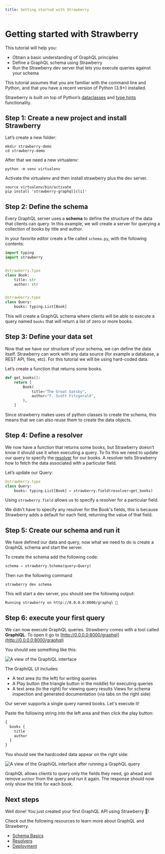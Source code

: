 ```yaml
---
title: Getting started with Strawberry
---
```


# Getting started with Strawberry

This tutorial will help you:

- Obtain a basic understanding of GraphQL principles
- Define a GraphQL schema using Strawberry
- Run the Strawberry dev server that lets you execute queries against your
  schema

This tutorial assumes that you are familiar with the command line and Python,
and that you have a recent version of Python (3.9+) installed.

Strawberry is built on top of Python’s
[dataclasses](https://realpython.com/python-data-classes/) and
[type hints](https://docs.python.org/3/library/typing.html) functionality.

## Step 1: Create a new project and install Strawberry

Let’s create a new folder:

```shell
mkdir strawberry-demo
cd strawberry-demo
```

After that we need a new virtualenv:

```shell
python -m venv virtualenv
```

Activate the virtualenv and then install strawberry plus the dev server.

```shell
source virtualenv/bin/activate
pip install 'strawberry-graphql[cli]'
```

## Step 2: Define the schema

Every GraphQL server uses a **schema** to define the structure of the data that
clients can query. In this example, we will create a server for querying a
collection of books by title and author.

In your favorite editor create a file called `schema.py`, with the following
contents:

```python
import typing
import strawberry


@strawberry.type
class Book:
    title: str
    author: str


@strawberry.type
class Query:
    books: typing.List[Book]
```

This will create a GraphQL schema where clients will be able to execute a query
named `books` that will return a list of zero or more books.

## Step 3: Define your data set

Now that we have our structure of your schema, we can define the data itself.
Strawberry can work with any data source (for example a database, a REST API,
files, etc). For this tutorial we will be using hard-coded data.

Let’s create a function that returns some books.

```python
def get_books():
    return [
        Book(
            title="The Great Gatsby",
            author="F. Scott Fitzgerald",
        ),
    ]
```

Since strawberry makes uses of python classes to create the schema, this means
that we can also reuse them to create the data objects.

## Step 4: Define a resolver

We now have a function that returns some books, but Strawberry doesn’t know it
should use it when executing a query. To fix this we need to update our query to
specify the [resolver](/docs/types/resolvers) for our books. A resolver tells
Strawberry how to fetch the data associated with a particular field.

Let’s update our Query:

```python
@strawberry.type
class Query:
    books: typing.List[Book] = strawberry.field(resolver=get_books)
```

Using `strawberry.field` allows us to specify a resolver for a particular field.

<Note>


We didn't have to specify any resolver for the Book's fields, this is because
Strawberry adds a default for each field, returning the value of that field.

</Note>


## Step 5: Create our schema and run it

We have defined our data and query, now what we need to do is create a GraphQL
schema and start the server.

To create the schema add the following code:

```python
schema = strawberry.Schema(query=Query)
```

Then run the following command

```shell
strawberry dev schema
```

This will start a dev server, you should see the following output:

```text
Running strawberry on http://0.0.0.0:8000/graphql 🍓
```

## Step 6: execute your first query

We can now execute GraphQL queries. Strawberry comes with a tool called
**GraphiQL**. To open it go to
[http://0.0.0.0:8000/graphql](http://0.0.0.0:8000/graphql)

You should see something like this:

![A view of the GraphiQL interface](./images/index-server.png)

The GraphiQL UI includes:

- A text area (to the left) for writing queries
- A Play button (the triangle button in the middle) for executing queries
- A text area (to the right) for viewing query results Views for schema
  inspection and generated documentation (via tabs on the right side)

Our server supports a single query named books. Let's execute it!

Paste the following string into the left area and then click the play button:

```graphql
{
  books {
    title
    author
  }
}
```

You should see the hardcoded data appear on the right side:

![A view of the GraphiQL interface after running a GraphQL query](./images/index-query-example.png)

GraphQL allows clients to query only the fields they need, go ahead and remove
`author` from the query and run it again. The response should now only show the
title for each book.

## Next steps

<!--alex ignore retext-equality -->


Well done! You just created your first GraphQL API using Strawberry 🙌!

Check out the following resources to learn more about GraphQL and Strawberry.

- [Schema Basics](/docs/general/schema-basics)
- [Resolvers](/docs/types/resolvers)
- [Deployment](/docs/operations/deployment)
